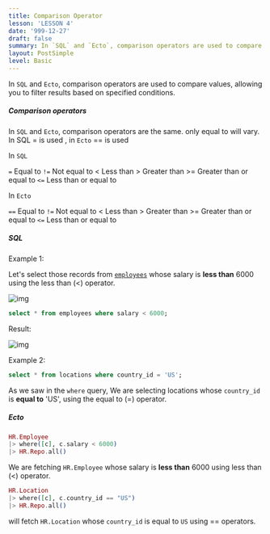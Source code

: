 ```yaml
---
title: Comparison Operator
lesson: 'LESSON 4'
date: '999-12-27'
draft: false
summary: In `SQL` and `Ecto`, comparison operators are used to compare values, allowing you to filter results based on specified conditions.
layout: PostSimple
level: Basic
---
```


In `SQL` and `Ecto`, comparison operators are used to compare values, allowing you to filter results based on specified conditions.

##### Comparison operators

In `SQL` and `Ecto`, comparison operators are the same. only equal to will vary. In SQL = is used , in `Ecto` == is used

In `SQL` 

`=`           Equal to
`!=`          Not equal to
\<           Less than
\>           Greater than
\>=         Greater than or equal to
`<=`         Less than or equal to 

In `Ecto`

`==`           Equal to
`!=`          Not equal to
\<           Less than
\>           Greater than
\>=         Greater than or equal to
`<=`         Less than or equal to 


##### SQL

Example 1: 

Let's select those records from [`employees`](01.%20Introduction) whose salary is **less than** 6000 using the less than (&lt;) operator.

![img](/static/images/Screenshotfrom2023-11-0311-45-03.png)

``` SQL
select * from employees where salary < 6000;
```

Result:

![img](/static/images/Pastedimage20231116104640.png)

Example 2:

``` SQL
select * from locations where country_id = 'US';
```

As we saw in the `where` query, We are selecting locations whose `country_id` is **equal to** 'US', using the equal to (=) operator.

##### Ecto

``` Elixir
HR.Employee 
|> where([c], c.salary < 6000) 
|> HR.Repo.all()
```

We are fetching `HR.Employee` whose salary is **less than** 6000 using less than (&lt;) operator.

```Elixir
HR.Location 
|> where([c], c.country_id == "US") 
|> HR.Repo.all()
```

will fetch `HR.Location` whose `country_id` is equal to `US` using == operators.

